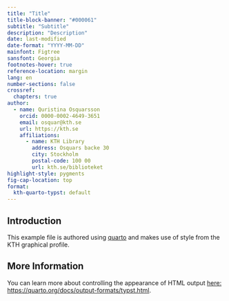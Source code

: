 ```yaml
---
title: "Title"
title-block-banner: "#000061"
subtitle: "Subtitle"
description: "Description"
date: last-modified
date-format: "YYYY-MM-DD"
mainfont: Figtree
sansfont: Georgia
footnotes-hover: true
reference-location: margin
lang: en
number-sections: false
crossref:
  chapters: true
author:
  - name: Quristina Osquarsson
    orcid: 0000-0002-4649-3651
    email: osquar@kth.se
    url: https://kth.se
    affiliations:
      - name: KTH Library
        address: Osquars backe 30
        city: Stockholm
        postal-code: 100 00
        url: kth.se/biblioteket
highlight-style: pygments
fig-cap-location: top
format:
  kth-quarto-typst: default
---
```


## Introduction

This example file is authored using [quarto](https://quarto.org) and makes use of style from the KTH graphical profile.

## More Information

You can learn more about controlling the appearance of HTML output [here: https://quarto.org/docs/output-formats/typst.html](https://quarto.org/docs/output-formats/typst.html).

